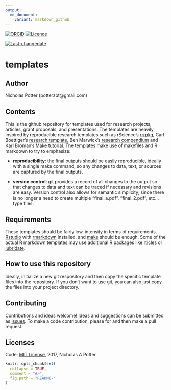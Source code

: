 ```yaml
---
output:
  md_document:
    variant: markdown_github
---
```


<!-- README.md is generated from README.Rmd. Please edit that file -->

[![ORCiD](https://img.shields.io/badge/ORCiD-0000--0002--3410--3732-green.svg)](http://orcid.org/0000-0002-3410-3732) 
[![Licence](https://img.shields.io/github/license/mashape/apistatus.svg)](http://choosealicense.com/licenses/mit/) 

[![Last-changedate](https://img.shields.io/badge/last%20change-`r gsub('-', '--', Sys.Date())`-brightgreen.svg)](https://github.com/potterzot/templates/commits/master) 


# templates

## Author

Nicholas Potter (potterzot@gmail.com)

## Contents

This is the github repository for templates used for research projects, articles, grant proposals, and presentations. The templates are heavily inspired by reproducible research templates such as rScience's [rrrpkg](https://github.com/ropensci/rrrpkg), Carl Boettiger's [research template](https://github.com/cboettig/template), Ben Marwick's [research compendium](https://github.com/benmarwick/researchcompendium) and Karl Broman's [Make tutorial](http://kbroman.org/minimal_make/). The templates make use of makefiles and R markdown to try to emphasize:

* **reproducibility**: the final outputs should be easily reproducible, ideally with a single make command, so any changes to data, text, or sources are captured by the final outputs.

* **version control**: git provides a record of all changes to the output so that changes to data and text can be traced if necessary and revisions are easy. Version control also allows for semantic simplicity, since there is no longer a need to create multiple "final_a.pdf", "final_2.pdf", etc... type files.

## Requirements
These templates should be fairly low-intensity in terms of requirements. [Rstudio](https://www.rstudio.com/) with [rmarkdown](http://rmarkdown.rstudio.com/) installed, and [make]() should be enough. Some of the actual R markdown templates may use additional R packages like [rticles](https://github.com/rstudio/rticles) or [lubridate](https://cran.r-project.org/web/packages/lubridate/index.html).

## How to use this repository
Ideally, initialize a new git respository and then copy the specific template files into the repository. If you don't want to use git, you can also just copy the files into your project directory.

## Contributing
Contributions and ideas welcome! Ideas and suggestions can be submitted as [issues](). To make a code contribution, please for and then make a pull request. 

## Licenses

Code: [MIT License](https://opensource.org/licenses/MIT), 2017, Nicholas A Potter

```r
knitr::opts_chunk$set(
  collapse = TRUE,
  comment = "#>",
  fig.path = "README-"
)
```